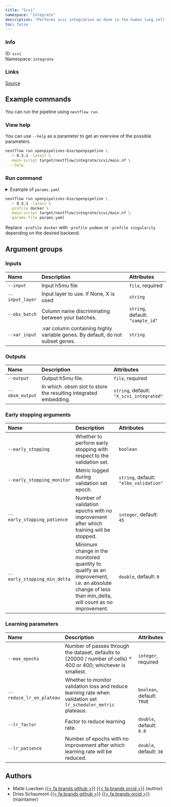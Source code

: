 ```yaml
---
title: "Scvi"
namespace: "Integrate"
description: "Performs scvi integration as done in the human lung cell atlas https://github.com/LungCellAtlas/HLCA"
toc: false
---
```


::: {.column-margin}

### Info

ID: `scvi`  
Namespace: `integrate`

### Links
[Source](https://github.com/openpipelines-bio/openpipeline/blob/main/src/integrate/scvi){.btn-action .btn-sm .btn-info .btn role="button"}

:::



## Example commands

You can run the pipeline using `nextflow run`.

### View help

You can use `--help` as a parameter to get an overview of the possible parameters.

```bash
nextflow run openpipelines-bio/openpipeline \
  -r 0.5.1 -latest \
  -main-script target/nextflow/integrate/scvi/main.nf \
  --help
```

### Run command

<details>
<summary>Example of `params.yaml`</summary>
```yaml
# Inputs
input: # please fill in - example: "path/to/file"
modality: "rna"
# input_layer: "foo"
obs_batch: "sample_id"
# var_input: "foo"

# Outputs
# output: "$id.$key.output.output"
obsm_output: "X_scvi_integrated"

# Early stopping arguments
# early_stopping: true
early_stopping_monitor: "elbo_validation"
early_stopping_patience: 45
early_stopping_min_delta: 0.0

# Learning parameters
max_epochs: # please fill in - example: 123
reduce_lr_on_plateau: true
lr_factor: 0.6
lr_patience: 30

# Nextflow input-output arguments
publish_dir: # please fill in - example: "output/"
# param_list: "my_params.yaml"
```
</details>

```bash
nextflow run openpipelines-bio/openpipeline \
  -r 0.5.1 -latest \
  -profile docker \
  -main-script target/nextflow/integrate/scvi/main.nf \
  -params-file params.yaml
```

:::{.callout-note}
Replace `-profile docker` with `-profile podman` or `-profile singularity` depending on the desired backend.
:::

## Argument groups

### Inputs

|Name            |Description                                                                    |Attributes                       |
|:---------------|:------------------------------------------------------------------------------|:--------------------------------|
|`--input`       |Input h5mu file                                                                |`file`, required                 |
|`--input_layer` |Input layer to use. If None, X is used                                         |`string`                         |
|`--obs_batch`   |Column name discriminating between your batches.                               |`string`, default: `"sample_id"` |
|`--var_input`   |.var column containing highly variable genes. By default, do not subset genes. |`string`                         |


### Outputs

|Name            |Description                                                      |Attributes                               |
|:---------------|:----------------------------------------------------------------|:----------------------------------------|
|`--output`      |Output h5mu file.                                                |`file`, required                         |
|`--obsm_output` |In which .obsm slot to store the resulting integrated embedding. |`string`, default: `"X_scvi_integrated"` |


### Early stopping arguments

|Name                         |Description                                                                                                                                          |Attributes                             |
|:----------------------------|:----------------------------------------------------------------------------------------------------------------------------------------------------|:--------------------------------------|
|`--early_stopping`           |Whether to perform early stopping with respect to the validation set.                                                                                |`boolean`                              |
|`--early_stopping_monitor`   |Metric logged during validation set epoch.                                                                                                           |`string`, default: `"elbo_validation"` |
|`--early_stopping_patience`  |Number of validation epochs with no improvement after which training will be stopped.                                                                |`integer`, default: `45`               |
|`--early_stopping_min_delta` |Minimum change in the monitored quantity to qualify as an improvement, i.e. an absolute change of less than min_delta, will count as no improvement. |`double`, default: `0`                 |


### Learning parameters

|Name                     |Description                                                                                                      |Attributes                 |
|:------------------------|:----------------------------------------------------------------------------------------------------------------|:--------------------------|
|`--max_epochs`           |Number of passes through the dataset, defaults to (20000 / number of cells) * 400 or 400; whichever is smallest. |`integer`, required        |
|`--reduce_lr_on_plateau` |Whether to monitor validation loss and reduce learning rate when validation set `lr_scheduler_metric` plateaus.  |`boolean`, default: `TRUE` |
|`--lr_factor`            |Factor to reduce learning rate.                                                                                  |`double`, default: `0.6`   |
|`--lr_patience`          |Number of epochs with no improvement after which learning rate will be reduced.                                  |`double`, default: `30`    |

## Authors

  * Malte Luecken [{{< fa brands github >}}](https://github.com/luckymd) [{{< fa brands orcid >}}](https://orcid.org/0000-0001-7464-7921) (author)
  * Dries Schaumont [{{< fa brands github >}}](https://github.com/DriesSchaumont) [{{< fa brands orcid >}}](https://orcid.org/0000-0002-4389-0440) (maintainer)
